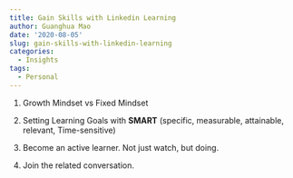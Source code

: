 ```yaml
---
title: Gain Skills with Linkedin Learning
author: Guanghua Mao
date: '2020-08-05'
slug: gain-skills-with-linkedin-learning
categories:
  - Insights
tags:
  - Personal
---
```


1. Growth Mindset vs Fixed Mindset

2. Setting Learning Goals with **SMART** (specific, measurable, attainable, relevant, Time-sensitive)

3. Become an active learner. Not just watch, but doing.

4. Join the related conversation.
